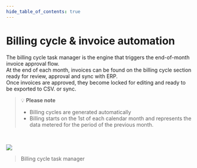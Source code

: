 ```yaml
---
hide_table_of_contents: true
---
```


# Billing cycle & invoice automation

The billing cycle task manager is the engine that triggers the end-of-month invoice approval flow.  
At the end of each month, invoices can be found on the billing cycle section ready for review, approval and sync with ERP.  
Once invoices are approved, they become locked for editing and ready to be exported to CSV. or sync.

  

>💡  **Please note**
> -   Billing cycles are generated automatically
> -   Billing starts on the 1st of each calendar month and represents the data metered for the period of the previous month.

<br />


![](../../../static/img/product/billing-cycle-example.png)

> Billing cycle task manager